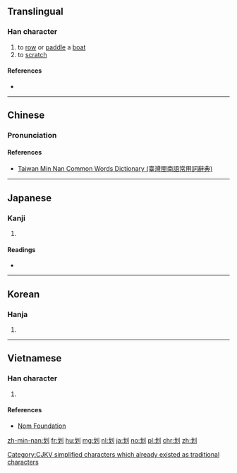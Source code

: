 {{also|劃|画}}
==Translingual==
{{stroke order|strokes=6}}

===Han character===
{{Han char|rn=18|rad=刀|as=04|sn=6|four=5200<sub>0</sub>|canj=戈中弓 (ILN)|ids=⿰[[戈]][[刂]]}}

# to [[row]] or [[paddle]] a [[boat]]
# to [[scratch]]

====References====
* {{Han ref|kx=0137.180|dkj=01893|dj=0309.060|hdz=10326.020|uh=5212|ud=21010|bh=A645|bd=42565}}

----

==Chinese==
{{zh-hanzi-box|划|划/[[劃]]}}

===Pronunciation===
{{zh-pron
|m=huá
|c=waa4
|h=
|mn=kò
|w=
|mc=y
|oc=y
|ma=|ma2=
|cat=v
}}

====References====
*[http://twblg.dict.edu.tw/holodict_new/result_detail.jsp?n_no=2116&curpage=1&sample=%E5%88%92&radiobutton=1&querytarget=1&limit=20&pagenum=1&rowcount=2 Taiwan Min Nan Common Words Dictionary (臺灣閩南語常用詞辭典)]

----

==Japanese==

===Kanji===
{{ja-kanji|grade=|rs=刀04}}

# {{defn|lang=ja|sort=刀04}}

====Readings====
* {{ja-readings|on=[[か]] (ka), [[げ]] (ge)|kun=[[さおさす]] (saosasu), [[かま]] (kama), [[さく]] (saku)}}

----

==Korean==

===Hanja===
{{ko-hanja|hangeul=화|rv=hwa|mr=hwa|y=hwa}}

# {{defn|lang=ko|sort=刀04}}

----

==Vietnamese==

===Han character===
{{vi-hantu|[[hoa]], [[quả]]|rs=刀04}}

# {{defn|lang=vi|sort=刀04}}

====References====
*[http://nomfoundation.org/common/nom_details.php?codepoint=5212 Nom Foundation]

[[Category:CJKV simplified characters which already existed as traditional characters]]

[[zh-min-nan:划]]
[[fr:划]]
[[hu:划]]
[[mg:划]]
[[nl:划]]
[[ja:划]]
[[no:划]]
[[pl:划]]
[[chr:划]]
[[zh:划]]